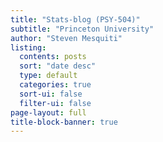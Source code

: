 ```yaml
---
title: "Stats-blog (PSY-504)"
subtitle: "Princeton University"
author: "Steven Mesquiti"
listing:
  contents: posts
  sort: "date desc"
  type: default
  categories: true
  sort-ui: false
  filter-ui: false
page-layout: full
title-block-banner: true
---
```

